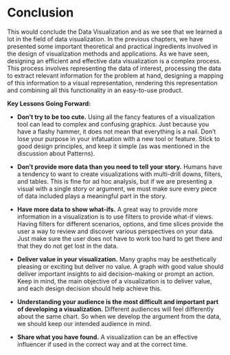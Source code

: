 # Conclusion

This would conclude the Data Visualization and as we see that we learned a lot in the field of data visualization. In the previous chapters, we have presented some important theoretical and practical ingredients involved in the design of visualization methods and applications. As we have seen, designing an efficient and effective data visualization is a complex process. This process involves representing the data of interest, processing the data to extract relevant information for the problem at hand, designing a mapping of this information to a visual representation, rendering this representation and combining all this functionality in an easy-to-use product.

**Key Lessons Going Forward:**

* **Don’t try to be too cute.** Using all the fancy features of a visualization tool can lead to complex and confusing graphics. Just because you have a flashy hammer, it does not mean that everything is a nail. Don’t lose your purpose in your infatuation with a new tool or feature. Stick to good design principles, and keep it simple (as was mentioned in the discussion about Patterns).

* **Don’t provide more data than you need to tell your story.** Humans have a tendency to want to create visualizations with multi-drill downs, filters, and tables. This is fine for ad hoc analysis, but if we are presenting a visual with a single story or argument, we must make sure every piece of data included plays a meaningful part in the story.

* **Have more data to show what-ifs.** A great way to provide more information in a visualization is to use filters to provide what-if views. Having filters for different scenarios, options, and time slices provide the user a way to review and discover various perspectives on your data. Just make sure the user does not have to work too hard to get there and that they do not get lost in the data.

* **Deliver value in your visualization.** Many graphs may be aesthetically pleasing or exciting but deliver no value. A graph with good value should deliver important insights to aid decision-making or prompt an action. Keep in mind, the main objective of a visualization is to deliver value, and each design decision should help achieve this.
 
* **Understanding your audience is the most difficult and important part of developing a visualization.** Different audiences will feel differently about the same chart. So when we develop the argument from the data, we should keep our intended audience in mind.

* **Share what you have found.** A visualization can be an effective influencer if used in the correct way and at the correct time. 
